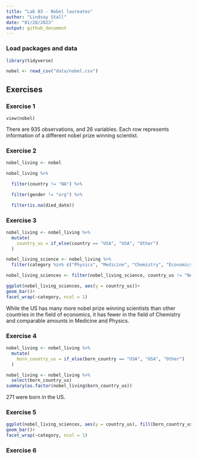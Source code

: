 ```yaml
---
title: "Lab 03 - Nobel laureates"
author: "Lindsay Stall"
date: "01/20/2023"
output: github_document
---
```


### Load packages and data

```r
library(tidyverse) 
```

```r
nobel <- read_csv("data/nobel.csv")
```

## Exercises

### Exercise 1

```rview
view(nobel)
```


There are 935 observations, and 26 variables. Each row represents information of a different nobel prize winning scientist.

### Exercise 2

```r
nobel_living <- nobel

nobel_living %>% 

  filter(country != "NA") %>%

  filter(gender != "org") %>%

  filter(is.na(died_date))
```


### Exercise 3

```r
nobel_living <- nobel_living %>%
  mutate(
    country_us = if_else(country == "USA", "USA", "Other")
  )
```

```r
nobel_living_science <- nobel_living %>%
  filter(category %in% c("Physics", "Medicine", "Chemistry", "Economics"))
```

```r
nobel_living_sciences <- filter(nobel_living_science, country_us != "NA")
```



```r
ggplot(nobel_living_sciences, aes(y = country_us))+
geom_bar()+
facet_wrap(~category, ncol = 1)
```
While the US has many more nobel prize winning scientists than other countries in the field of economics, it has fewer in the field of Chemistry and comparable amounts in Medicine and Physics. 


### Exercise 4
```r
nobel_living <- nobel_living %>%
  mutate(
    born_country_us = if_else(born_country == "USA", "USA", "Other")
  )
```

```r
nobel_living <- nobel_living %>%
  select(born_country_us)
summary(as.factor(nobel_living$born_country_us))
```
 271 were born in the US.

### Exercise 5

```r
ggplot(nobel_living_sciences, aes(y = country_us), fill(born_country_us))+
geom_bar()+
facet_wrap(~category, ncol = 1)

```


### Exercise 6

```r

```

